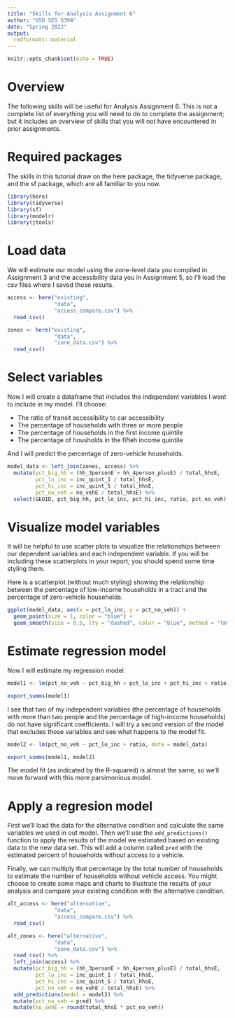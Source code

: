 ```yaml
---
title: "Skills for Analysis Assignment 6"
author: "GSD SES 5394"
date: "Spring 2022"
output: 
  rmdformats::material
---
```


```r
knitr::opts_chunk$set(echo = TRUE)
```

# Overview

The following skills will be useful for Analysis Assignment 6. This is not a complete list of everything you will need to do to complete the assignment; but it includes an overview of skills that you will not have encountered in prior assignments. 

# Required packages

The skills in this tutorial draw on the here package, the tidyverse package, and the sf package, which are all familiar to you now.

```r
library(here)
library(tidyverse)
library(sf)
library(modelr)
library(jtools)
```

# Load data

We will estimate our model using the zone-level data you compiled in Assignment 3 and the accessibility data you in Assignment 5, so I'll load the csv files where I saved those results.

```r
access <- here("existing",
               "data",
               "access_compare.csv") %>%
  read_csv()

zones <- here("existing",
               "data",
               "zone_data.csv") %>%
  read_csv()
```

# Select variables

Now I will create a dataframe that includes the independent variables I want to include in my model. I'll choose:

* The ratio of transit accessibility to car accessibility
* The percentage of households with three or more people
* The percentage of households in the first income quintile
* The percentage of housholds in the fifteh income quintile

And I will predict the percentage of zero-vehicle households.


```r
model_data <- left_join(zones, access) %>%
  mutate(pct_big_hh = (hh_3personE + hh_4person_plusE) / total_hhsE,
         pct_lo_inc = inc_quint_1 / total_hhsE,
         pct_hi_inc = inc_quint_5 / total_hhsE,
         pct_no_veh = no_vehE / total_hhsE) %>%
  select(GEOID, pct_big_hh, pct_lo_inc, pct_hi_inc, ratio, pct_no_veh)
```

# Visualize model variables

It will be helpful to use scatter plots to visualize the relationships between our dependent variables and each independent variable. If you will be including these scatterplots in your report, you should spend some time styling them.

Here is a scatterplot (without much styling) showing the relationship between the percentage of low-income households in a tract and the percentage of zero-vehicle households.

```r
ggplot(model_data, aes(x = pct_lo_inc, y = pct_no_veh)) +
  geom_point(size = 1, color = "blue") +
  geom_smooth(size = 0.5, lty = "dashed", color = "blue", method = "lm")
```


# Estimate regression model

Now I will estimate my regression model.

```r
model1 <- lm(pct_no_veh ~ pct_big_hh + pct_lo_inc + pct_hi_inc + ratio, data = model_data)

export_summs(model1)
```

I see that two of my independent variables (the percentage of households with more than two people and the percentage of high-income households) do not have significant coefficients. I will try a second version of the model that excludes those variables and see what happens to the model fit.

```r
model2 <- lm(pct_no_veh ~ pct_lo_inc + ratio, data = model_data)

export_summs(model1, model2)
```

The model fit (as indicated by the R-squared) is almost the same, so we'll move forward with this more parsimonious model.

# Apply a regresion model

First we'll load the data for the alternative condition and calculate the same variables we used in out model. Then we'll use the `add_predictions()` function to apply the results of the model we estimated based on existing data to the new data set. This will add a column called `pred` with the estimated percent of households without access to a vehicle.

Finally, we can multiply that percentage by the total number of households to estimate the number of households without vehicle access. You might choose to create some maps and charts to illustrate the results of your analysis and compare your existing condition with the alternative condition.

```r
alt_access <- here("alternative",
               "data",
               "access_compare.csv") %>%
  read_csv()

alt_zones <- here("alternative",
               "data",
               "zone_data.csv") %>%
  read_csv() %>%
  left_join(access) %>%
  mutate(pct_big_hh = (hh_3personE + hh_4person_plusE) / total_hhsE,
         pct_lo_inc = inc_quint_1 / total_hhsE,
         pct_hi_inc = inc_quint_5 / total_hhsE,
         pct_no_veh = no_vehE / total_hhsE) %>%
  add_predictions(model = model2) %>%
  mutate(pct_no_veh = pred) %>%
  mutate(no_vehE = round(total_hhsE * pct_no_veh)) 
  
```

